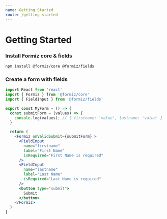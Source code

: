 ```yaml
---
name: Getting Started
route: /getting-started
---
```


# Getting Started


### Install Formiz core & fields

```bash
npm install @formiz/core @formiz/fields
```

### Create a form with fields

```jsx
import React from 'react'
import { Formiz } from '@formiz/core'
import { FieldInput } from '@formiz/fields'

export const MyForm = () => {
  const submitForm = (values) => {
    console.log(values); // { firstname: 'value', lastname: 'value' }
  }

  return (
    <Formiz onValidSubmit={submitForm} >
      <FieldInput
        name="firstname"
        label="First Name"
        isRequired="First Name is required"
      />
      <FieldInput
        name="lastname"
        label="Last Name"
        isRequired="Last Name is required"
      />
      <button type="submit">
        Submit
      </button>
    </Formiz>
  )
}
```